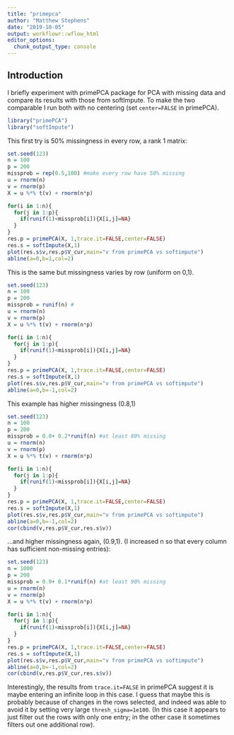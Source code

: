 ```yaml
---
title: "primepca"
author: "Matthew Stephens"
date: "2019-10-05"
output: workflowr::wflow_html
editor_options:
  chunk_output_type: console
---
```


## Introduction

I briefly experiment with primePCA package for PCA with missing data
and compare its results with those from softImpute. To make the two comparable
I run both with no centering (set `center=FALSE` in primePCA).

```r
library("primePCA")
library("softImpute")
```


This first try is 50% missingness in every row, a rank 1 matrix:
```r
set.seed(123)
n = 100
p = 200
missprob = rep(0.5,100) #make every row have 50% missing
u = rnorm(n)
v = rnorm(p)
X = u %*% t(v) + rnorm(n*p)

for(i in 1:n){
  for(j in 1:p){
    if(runif(1)<missprob[i]){X[i,j]=NA}
  }
}
res.p = primePCA(X, 1,trace.it=FALSE,center=FALSE)
res.s = softImpute(X,1)
plot(res.s$v,res.p$V_cur,main="v from primePCA vs softimpute")
abline(a=0,b=1,col=2)
```

This is the same but missingness varies by row (uniform on 0,1).
```r
set.seed(123)
n = 100
p = 200
missprob = runif(n) #
u = rnorm(n)
v = rnorm(p)
X = u %*% t(v) + rnorm(n*p)

for(i in 1:n){
  for(j in 1:p){
    if(runif(1)<missprob[i]){X[i,j]=NA}
  }
}
res.p = primePCA(X, 1,trace.it=FALSE,center=FALSE)
res.s = softImpute(X,1)
plot(res.s$v,res.p$V_cur,main="v from primePCA vs softimpute")
abline(a=0,b=-1,col=2)
```


This example has higher missingness (0.8,1)
```r
set.seed(123)
n = 100
p = 200
missprob = 0.8+ 0.2*runif(n) #at least 80% missing
u = rnorm(n)
v = rnorm(p)
X = u %*% t(v) + rnorm(n*p)

for(i in 1:n){
  for(j in 1:p){
    if(runif(1)<missprob[i]){X[i,j]=NA}
  }
}
res.p = primePCA(X, 1,trace.it=FALSE,center=FALSE)
res.s = softImpute(X,1)
plot(res.s$v,res.p$V_cur,main="v from primePCA vs softimpute")
abline(a=0,b=-1,col=2)
cor(cbind(v,res.p$V_cur,res.s$v))
```


...and higher missingness again, (0.9,1). (I increased n so that every column has sufficient non-missing entries):
```r
set.seed(123)
n = 1000
p = 200
missprob = 0.9+ 0.1*runif(n) #at least 90% missing
u = rnorm(n)
v = rnorm(p)
X = u %*% t(v) + rnorm(n*p)

for(i in 1:n){
  for(j in 1:p){
    if(runif(1)<missprob[i]){X[i,j]=NA}
  }
}
res.p = primePCA(X, 1,trace.it=FALSE,center=FALSE)
res.s = softImpute(X,1)
plot(res.s$v,res.p$V_cur,main="v from primePCA vs softimpute")
abline(a=0,b=-1,col=2)
cor(cbind(v,res.p$V_cur,res.s$v))
```

Interestingly, the results from `trace.it=FALSE` in primePCA suggest it is maybe entering an infinite loop in this case. I guess that maybe this is probably because of changes in the rows selected, and indeed was able to avoid it by setting very large `thresh_sigma=1e100`. (In this case it appears to just filter out the rows with only one entry; in the other case it sometimes filters out one additional row).
